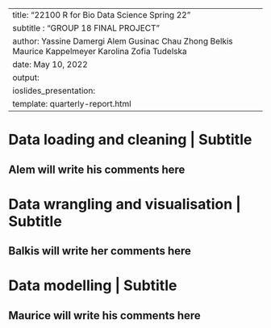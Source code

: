 
---
title: "22100 R for Bio Data Science Spring 22"
subtitle : "GROUP 18  FINAL PROJECT "
author: Yassine Damergi Alem Gusinac Chau Zhong Belkis Maurice Kappelmeyer Karolina Zofia Tudelska
date: May 10, 2022
output:
  ioslides_presentation:
    template: quarterly-report.html
---

# Data loading and cleaning | Subtitle

## Alem will write his comments here

# Data wrangling and visualisation | Subtitle

## Balkis will write her comments here

# Data modelling | Subtitle

## Maurice will write his comments here
